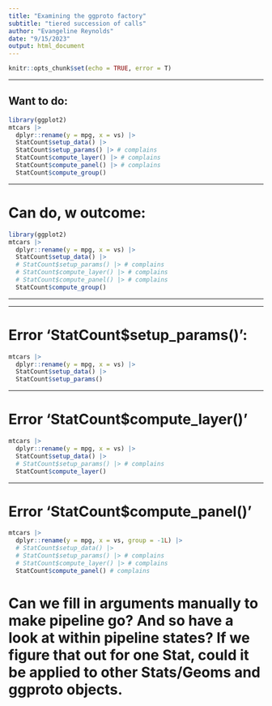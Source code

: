 ```yaml
---
title: "Examining the ggproto factory"
subtitle: "tiered succession of calls"
author: "Evangeline Reynolds"
date: "9/15/2023"
output: html_document
---
```


```r
knitr::opts_chunk$set(echo = TRUE, error = T)
```

---


## Want to do:

```r
library(ggplot2)
mtcars |> 
  dplyr::rename(y = mpg, x = vs) |> 
  StatCount$setup_data() |> 
  StatCount$setup_params() |> # complains
  StatCount$compute_layer() |> # complains
  StatCount$compute_panel() |> # complains
  StatCount$compute_group() 
```


---

# Can do, w outcome:

```r
library(ggplot2)
mtcars |> 
  dplyr::rename(y = mpg, x = vs) |> 
  StatCount$setup_data() |> 
  # StatCount$setup_params() |> # complains
  # StatCount$compute_layer() |> # complains
  # StatCount$compute_panel() |> # complains
  StatCount$compute_group() 
```

---






---

# Error 'StatCount$setup_params()':

```r
mtcars |> 
  dplyr::rename(y = mpg, x = vs) |> 
  StatCount$setup_data() |> 
  StatCount$setup_params() 
```

---

# Error 'StatCount$compute_layer()'

```r
mtcars |> 
  dplyr::rename(y = mpg, x = vs) |> 
  StatCount$setup_data() |> 
  # StatCount$setup_params() |> # complains
  StatCount$compute_layer() 
```


---

# Error 'StatCount$compute_panel()'

```r
mtcars |> 
  dplyr::rename(y = mpg, x = vs, group = -1L) |> 
  # StatCount$setup_data() |> 
  # StatCount$setup_params() |> # complains
  # StatCount$compute_layer() |> # complains
  StatCount$compute_panel() # complains
```
# Can we fill in arguments manually to make pipeline go? And so have a look at within pipeline states? If we figure that out for one Stat, could it be applied to other Stats/Geoms and ggproto objects. 
